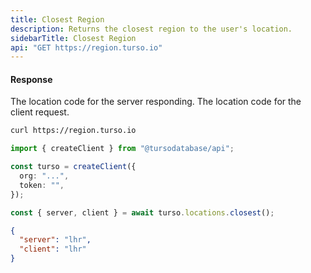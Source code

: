 ```yaml
---
title: Closest Region
description: Returns the closest region to the user's location.
sidebarTitle: Closest Region
api: "GET https://region.turso.io"
---
```


#### Response

<ResponseField name="server" type="string">
  The location code for the server responding.
</ResponseField>

<ResponseField name="client" type="string">
  The location code for the client request.
</ResponseField>

<RequestExample>

```bash cURL
curl https://region.turso.io
```

```ts Node.js
import { createClient } from "@tursodatabase/api";

const turso = createClient({
  org: "...",
  token: "",
});

const { server, client } = await turso.locations.closest();
```

</RequestExample>

<ResponseExample>

```json 200
{
  "server": "lhr",
  "client": "lhr"
}
```

</ResponseExample>
